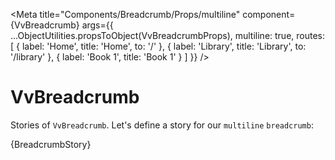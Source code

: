 
<Meta
	title="Components/Breadcrumb/Props/multiline"
	component={VvBreadcrumb}
	args={{
		...ObjectUtilities.propsToObject(VvBreadcrumbProps),
		multiline: true,
		routes: [
			{
				label: 'Home',
				title: 'Home',
				to: '/'
			},
			{
				label: 'Library',
				title: 'Library',
				to: '/library'
			},
			{
				label: 'Book 1',
				title: 'Book 1'
			}
		]
	}}
/>

# VvBreadcrumb

Stories of `VvBreadcrumb`.
Let's define a story for our `multiline` `breadcrumb`:

<Canvas>
	<Story name="vv-breadcrumb" args={{}}>
		{BreadcrumbStory}
	</Story>
</Canvas>
